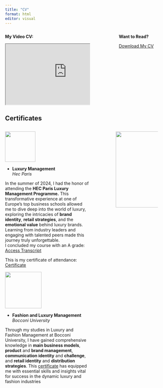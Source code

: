 ```yaml
---
title: "CV"
format: html
editor: visual
---
```


::: columns
::: {.column width="55%"}
**My Video CV:**

<!-- Begin YouTube embed code -->

<iframe width="400" height="200" src="https://www.youtube.com/embed/3tpwWfNyDlo" title="Video Resume" frameborder="3" allow="accelerometer; clipboard-write; encrypted-media; gyroscope; picture-in-picture" allowfullscreen>

</iframe>

<!-- End YouTube embed code -->
:::

::: {.column width="10%"}
:::

::: {.column width="25%"}
**Want to Read?**

[Download My CV](docs/mariarosaria.dibagno-cv copy.pdf){.button download="CVResume.pdf"}
:::
:::

## Certificates

::: columns
::: {.column width="60%"}
![](images/HEC_Paris.svg.png){width="100" height="auto" style="text-align: center"}

-   **Luxury Management**<br> *Hec Paris*<br> 

In the summer of 2024, I had the honor of attending the **HEC Paris Luxury Management Programme.** This transformative experience at one of Europe’s top business schools allowed me to dive deep into the world of luxury, exploring the intricacies of **brand identity**, **retail strategies**, and the **emotional value** behind luxury brands. Learning from industry leaders and engaging with talented peers made this journey truly unforgettable.<br>
I concluded my course with an A grade: 
[Access Transcript](Mariarosaria_DI_BAGNO_SUMMER_2024_copy.pdf)<br>

This is my certificate of attendance: [Certificate](docs/Mariarosaria_DI_BAGNO_SUMMER_2024_Summer_School_Certificate.pdf)


![](images/Bocconi_University_Logo.png){width="120" height="auto" style="text-align: center"}

-   **Fashion and Luxury Management** <br> *Bocconi University*<br>

Through my studies in Luxury and Fashion Management at Bocconi University, I have gained comprehensive knowledge in **main business models**, **product** and **brand management**, **communication identity** and **challenge**, and **retail identity** and **distribution strategies**. This [certificate](images/CERTIFICATE_LANDING_PAGE~UNPKY3DH64LW.jpeg) has equipped me with essential skills and insights vital for success in the dynamic luxury and fashion industries


:::

::: {.column width="10%"}
:::

::: {.column width="30%"}
![](images/E_SDG_inverted_CMYK-12-scaled.jpg){width="250" height="auto"}
:::
:::
